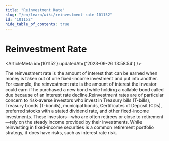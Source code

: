 ```yaml
---
title: "Reinvestment Rate"
slug: "/en/learn/wiki/reinvestment-rate-101152"
id: "101152"
hide_table_of_contents: true
---
```



# Reinvestment Rate

<ArticleMeta id={101152} updatedAt={'2023-09-26 13:58:54'} />
<div className='border-solid border-b border-t-0 my-4 border-[var(--ifm-color-gray-300)]' />

The reinvestment rate is the amount of interest that can be earned when money is taken out of one fixed-income investment and put into another. For example, the reinvestment rate is the amount of interest the investor could earn if he purchased a new bond while holding a callable bond called due because of an interest rate decline.Reinvestment rates are of particular concern to risk-averse investors who invest in Treasury bills (T-bills), Treasury bonds (T-bonds), municipal bonds, Certificates of Deposit (CDs), preferred stocks with a stated dividend rate, and other fixed-income investments. These investors—who are often retirees or close to retirement—rely on the steady income provided by their investments. While reinvesting in fixed-income securities is a common retirement portfolio strategy, it does have risks, such as interest rate risk.
